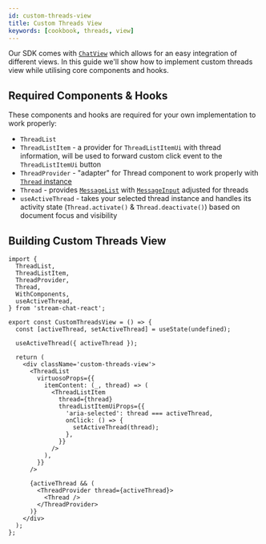 ```yaml
---
id: custom-threads-view
title: Custom Threads View
keywords: [cookbook, threads, view]
---
```


Our SDK comes with [`ChatView`](../components/utility-components/chat-view.mdx) which allows for an easy integration of different views. In this guide we'll show how to implement custom threads view while utilising core components and hooks.

## Required Components & Hooks

These components and hooks are required for your own implementation to work properly:

- `ThreadList`
- `ThreadListItem` - a provider for `ThreadListItemUi` with thread information, will be used to forward custom click event to the `ThreadListItemUi` button
- `ThreadProvider` - "adapter" for Thread component to work properly with [`Thread` instance](https://github.com/GetStream/stream-chat-js/blob/master/src/thread.ts)
- `Thread` - provides [`MessageList`](../components/core-components/message-list.mdx) with [`MessageInput`](../components/message-input-components/message-input.mdx) adjusted for threads
- `useActiveThread` - takes your selected thread instance and handles its activity state (`Thread.activate()` & `Thread.deactivate()`) based on document focus and visibility

## Building Custom Threads View

```tsx
import {
  ThreadList,
  ThreadListItem,
  ThreadProvider,
  Thread,
  WithComponents,
  useActiveThread,
} from 'stream-chat-react';

export const CustomThreadsView = () => {
  const [activeThread, setActiveThread] = useState(undefined);

  useActiveThread({ activeThread });

  return (
    <div className='custom-threads-view'>
      <ThreadList
        virtuosoProps={{
          itemContent: (_, thread) => (
            <ThreadListItem
              thread={thread}
              threadListItemUiProps={{
                'aria-selected': thread === activeThread,
                onClick: () => {
                  setActiveThread(thread);
                },
              }}
            />
          ),
        }}
      />

      {activeThread && (
        <ThreadProvider thread={activeThread}>
          <Thread />
        </ThreadProvider>
      )}
    </div>
  );
};
```
